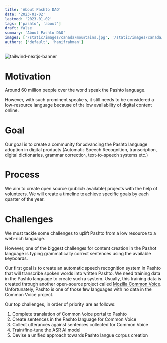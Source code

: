 ```yaml
---
title: 'About Pashto DAO'
date: '2023-01-02'
lastmod: '2023-01-02'
tags: ['pashto', 'about']
draft: false
summary: 'About Pashto DAO'
images: ['/static/images/canada/mountains.jpg', '/static/images/canada/toronto.jpg']
authors: ['default', 'hanifrahman']
---
```


![tailwind-nextjs-banner](/static/images/twitter-card.png)

# Motivation

Around 60 million people over the world speak the Pashto language.

However, with such prominent speakers, it still needs to be considered a low-resource language because of the low availability of digital content online.

# Goal

Our goal is to create a community for advancing the Pashto language adoption in digital products (Automatic Speech Recognition, transcription, digital dictionaries, grammar correction, text-to-speech systems etc.)

# Process

We aim to create open source (publicly available) projects with the help of volunteers. We will create a timeline to achieve specific goals by each quarter of the year.

# Challenges

We must tackle some challenges to uplift Pashto from a low resource to a web-rich language.

However, one of the biggest challenges for content creation in the Pashot language is typing grammatically correct sentences using the available keyboards.

Our first goal is to create an automatic speech recognition system in Pashto that will transcribe spoken words into written Pashto. We need training data in the Pashto language to create such a system. Usually, this training data is created through another open-source project called [Mozilla Common Voice](https://commonvoice.mozilla.org/ps). Unfortunately, Pashto is one of those few languages with no data in the Common Voice project.

Our top challenges, in order of priority, are as follows:

1. Complete translation of Common Voice portal to Pashto
2. Create sentences in the Pashto language for Common Voice
3. Collect utterances against sentences collected for Common Voice
4. Train/fine-tune the ASR AI model
5. Devise a unified approach towards Pashto langue corpus creation
